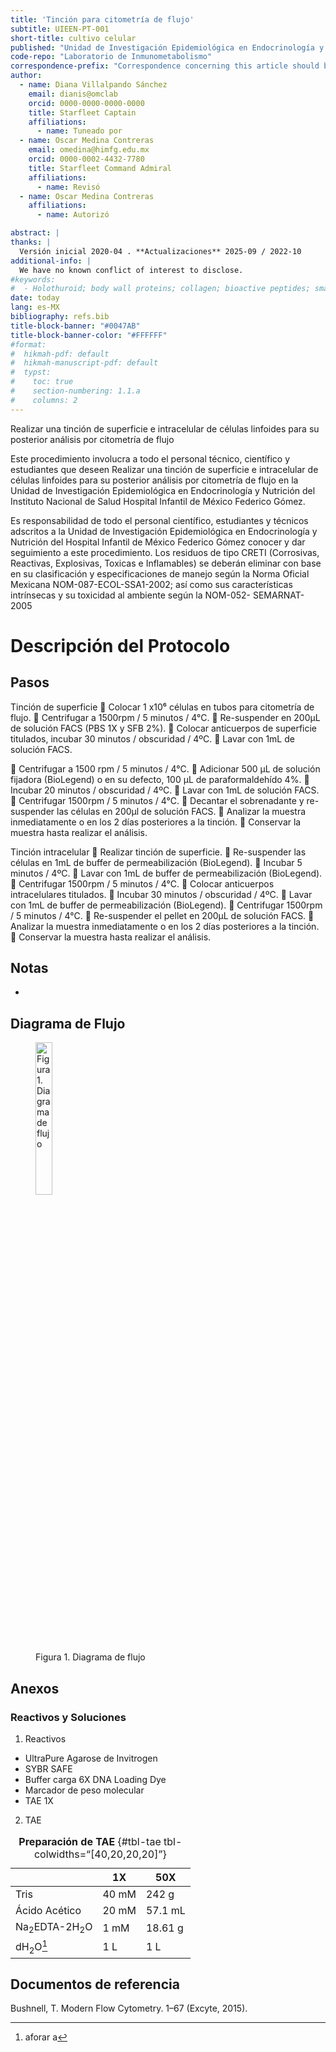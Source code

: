 ```yaml
---
title: 'Tinción para citometría de flujo'
subtitle: UIEEN-PT-001
short-title: cultivo celular
published: "Unidad de Investigación Epidemiológica en Endocrinología y Nutrición"
code-repo: "Laboratorio de Inmunometabolismo"
correspondence-prefix: "Correspondence concerning this article should be addressed to"
author:
  - name: Diana Villalpando Sánchez
    email: dianis@omclab
    orcid: 0000-0000-0000-0000
    title: Starfleet Captain
    affiliations: 
      - name: Tuneado por
  - name: Oscar Medina Contreras
    email: omedina@himfg.edu.mx
    orcid: 0000-0002-4432-7780
    title: Starfleet Command Admiral
    affiliations: 
      - name: Revisó
  - name: Oscar Medina Contreras
    affiliations: 
      - name: Autorizó

abstract: |
thanks: |
  Versión inicial 2020-04 . **Actualizaciones** 2025-09 / 2022-10
additional-info: |
  We have no known conflict of interest to disclose.
#keywords:
#  - Holothuroid; body wall proteins; collagen; bioactive peptides; small molecular weight peptides; wound healing *in vitro*
date: today
lang: es-MX
bibliography: refs.bib
title-block-banner: "#0047AB"
title-block-banner-color: "#FFFFFF"
#format:
#  hikmah-pdf: default
#  hikmah-manuscript-pdf: default
#  typst:
#    toc: true
#    section-numbering: 1.1.a
#    columns: 2
---
```


::: {.callout-note title="Propósito"}
Realizar una tinción de superficie e intracelular de células linfoides para su posterior análisis por citometría de flujo
:::

::: {.callout-note title="Alcance"}
Este procedimiento involucra a todo el personal técnico, científico y estudiantes que deseen Realizar una tinción de superficie e intracelular de células linfoides para su posterior análisis por citometría de flujo en la Unidad de Investigación Epidemiológica en Endocrinología y Nutrición del Instituto Nacional de Salud Hospital Infantil de México Federico Gómez.
:::

::: {.callout-note title="Políticas de operación, normas y lineamientos"}
Es responsabilidad de todo el personal científico, estudiantes y técnicos
adscritos a la Unidad de Investigación Epidemiológica en Endocrinología
y Nutrición del Hospital Infantil de México Federico Gómez conocer y dar
seguimiento a este procedimiento. Los residuos de tipo CRETI
(Corrosivas, Reactivas, Explosivas, Toxicas e Inflamables) se deberán
eliminar con base en su clasificación y especificaciones de manejo según
la Norma Oficial Mexicana NOM-087-ECOL-SSA1-2002; así como sus
características intrínsecas y su toxicidad al ambiente según la NOM-052-
SEMARNAT-2005
:::

\newpage

# Descripción del Protocolo

::: callout-note
## Pasos

Tinción de superficie
	Colocar 1 x10⁶ células en tubos para citometría de flujo. 
	Centrifugar a 1500rpm / 5 minutos / 4°C. 
	Re-suspender en 200µL de solución FACS (PBS 1X y SFB 2%).
	Colocar anticuerpos de superficie titulados, incubar 30 minutos / obscuridad / 4ºC. 
	Lavar con 1mL de solución FACS.
 

	Centrifugar a 1500 rpm / 5 minutos / 4°C.
	Adicionar 500 µL de solución fijadora (BioLegend) o en su defecto, 100 µL de paraformaldehído 4%. 
	Incubar 20 minutos / obscuridad / 4ºC.
	Lavar con 1mL de solución FACS.
	Centrifugar 1500rpm / 5 minutos / 4°C.
	Decantar el sobrenadante y re-suspender las células en 200µl de solución FACS.
	Analizar la muestra inmediatamente o en los 2 días posteriores a la tinción. 
	Conservar la muestra hasta realizar el análisis.

Tinción intracelular
	Realizar tinción de superficie.
	Re-suspender las células en 1mL de buffer de permeabilización (BioLegend). 
	Incubar 5 minutos / 4ºC.
	Lavar con 1mL de buffer de permeabilización (BioLegend). 
	Centrifugar 1500rpm / 5 minutos / 4°C.
	Colocar anticuerpos intracelulares titulados. 
	Incubar 30 minutos / obscuridad / 4ºC. 
	Lavar con 1mL de buffer de permeabilización (BioLegend). 
	Centrifugar 1500rpm / 5 minutos / 4°C.
	Re-suspender el pellet en 200µL de solución FACS. 
	Analizar la muestra inmediatamente o en los 2 días posteriores a la tinción. 
	Conservar la muestra hasta realizar el análisis.

:::

::: {.callout-caution collapse="true"}
## Notas

- 
:::

## Diagrama de Flujo

![Figura 1. Diagrama de flujo](notebooks/images/facs.png){width="25%"}

\newpage

## Anexos

### Reactivos y Soluciones

(@) Reactivos
- UltraPure Agarose de Invitrogen
- SYBR SAFE
- Buffer carga 6X DNA Loading Dye
- Marcador de peso molecular
- TAE 1X

(@) TAE

||1X	|50X
-|-|-
Tris|	40 mM	|242 g
Ácido Acético|	20 mM|	57.1 mL
Na~2~EDTA-2H~2~O	|1 mM	|18.61 g
dH~2~O^[aforar a]	|	1 L|1 L

: **Preparación de TAE** {#tbl-tae tbl-colwidths="[40,20,20,20]"}

## Documentos de referencia

Bushnell, T. Modern Flow Cytometry. 1–67 (Excyte, 2015).